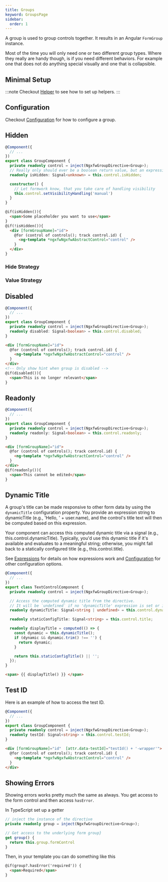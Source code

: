 ```yaml
---
title: Groups
keyword: GroupsPage
sidebar:
  order: 1
---
```






A group is used to group controls together. It results in an Angular `FormGroup` instance.

Most of the time you will only need one or two different group types. Where they really are handy though, is if you need different behaviors. For example one that does not do anything special visually and one that is collapsible.


## Minimal Setup
:::note
Checkout [Helper](/guides/improvements#Helper) to see how to set up helpers.
:::

<GroupSetup/>

## Configuration

Checkout [Configuration](/guides/configuration) for how to configure a group.

## Hidden

<HiddenExplanation/>

```ts title="group.component.ts"  group="group-visibility"
@Component({
  // ...
})
export class GroupComponent {
  private readonly control = inject(NgxfwGroupDirective<Group>);
  // Really only should ever be a boolean return value, but an expression could also return a number, string or object
  readonly isHidden: Signal<unknown> = this.control.isHidden;

  constructor() {
    // Let formwork know, that you take care of handling visibility
    this.control.setVisibilityHandling('manual')
  }
}
```

```html title="group.component.html" group="group-visibility"
@if(isHidden()){
  <span>Some placeholder you want to use</span>
}
@if(!isHidden()){
  <div [formGroupName]="id">
    @for (control of controls(); track control.id) {
      <ng-template *ngxfwNgxfwAbstractControl="control" />
    }
  </div>
}
```

### Hide Strategy

<HideStrategyExplanation/>

### Value Strategy

<ValueStrategyExplanation/>

## Disabled

<DisabledExplanation/>

```ts title="group.component.ts"  group="group-disabled"
@Component({
  // ...
})
export class GroupComponent {
  private readonly control = inject(NgxfwGroupDirective<Group>);
  readonly disabled: Signal<boolean> = this.control.disabled;
}
```

```html title="group.component.html" group="group-disabled"
<div [formGroupName]="id">
  @for (control of controls(); track control.id) {
    <ng-template *ngxfwNgxfwAbstractControl="control" />
  }
</div>
<!-- Only show hint when group is disabled -->
@if(disabled()){
  <span>This is no longer relevant</span>
}
```

## Readonly

<ReadonlyExplanation/>

```ts title="group.component.ts"  group="group-readonly"
@Component({
  // ...
})
export class GroupComponent {
  private readonly control = inject(NgxfwGroupDirective<Group>);
  readonly readonly: Signal<boolean> = this.control.readonly;
}
```

```html title="group.component.html" group="group-readonly"
<div [formGroupName]="id">
  @for (control of controls(); track control.id) {
    <ng-template *ngxfwNgxfwAbstractControl="control" />
  }
</div>
@if(readonly()){
  <span>This cannot be edited</span>
}
```

## Dynamic Title

A group's title can be made responsive to other form data by using the `dynamicTitle` configuration property. You provide an expression string to dynamicTitle (e.g., 'Hello, ' + user.name), and the control's title text will then be computed based on this expression.

Your component can access this computed dynamic title via a signal (e.g., this.control.dynamicTitle). Typically, you'd use this dynamic title if it's available and evaluates to a meaningful string; otherwise, you might fall back to a statically configured title (e.g., this.control.title).

See [Expressions](/guides/expressions) for details on how expressions work and [Configuration](/guides/configuration#control) for other configuration options.

```ts title="group.component.ts" group="dynamic-title"
@Component({
  // ...
})
export class TextControlComponent {
  private readonly control = inject(NgxfwGroupDirective<Group>);

  // Access the computed dynamic title from the directive.
  // It will be `undefined` if no 'dynamicTitle' expression is set or if it doesn't resolve to a string.
  readonly dynamicTitle: Signal<string | undefined> = this.control.dynamicTitle;

  readonly staticConfigTitle: Signal<string> = this.control.title;

  readonly displayTitle = computed(() => {
    const dynamic = this.dynamicTitle();
    if (dynamic && dynamic.trim() !== '') {
      return dynamic;
    }

    return this.staticConfigTitle() || '';
  });
}
```

```html title="group.component.html" group="dynamic-title"
<span> {{ displayTitle() }} </span>
```

## Test ID

<TestId/>

Here is an example of how to access the test ID.

```ts title="group.component.ts"  group="group-testid"
@Component({
  // ...
})
export class GroupComponent {
  private readonly control = inject(NgxfwGroupDirective<Group>);
  readonly testId: Signal<string> = this.control.testId;
}
```

```html title="group.component.html" group="group-testid"
<div [formGroupName]="id"  [attr.data-testId]="testId() + '-wrapper'">
  @for (control of controls(); track control.id) {
    <ng-template *ngxfwNgxfwAbstractControl="control" />
  }
</div>
```

## Showing Errors

Showing errors works pretty much the same as always. You get access to the form control and then access `hasError`.

In TypeScript set up a getter

```ts
// inject the instance of the directive
private readonly group = inject(NgxfwGroupDirective<Group>);

// Get access to the underlying form group}
get group() {
  return this.group.formControl
}
```

Then, in your template you can do something like this

```html
@if(group?.hasError('required')) {
  <span>Required</span>
}
```

